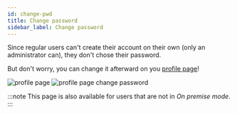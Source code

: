 ```yaml
---
id: change-pwd
title: Change password
sidebar_label: Change password
---
```



Since regular users can't create their account on their own (only an administrator can), they don't chose their password. 

But don't worry, you can change it afterward on you [profile page](https://app.qanswer.ai/user)! 

<Tabs>
  <TabItem value='b1' label='Button'>
    <Image src='/img/newUI/profile-page.png' alt='profile page'/>
  </TabItem>

  <TabItem value="a1" label="Open form" default>
    <Image src='/img/newUI/profile-page-change-pwd.png' alt='profile page change password'/>
  </TabItem>
</Tabs>

:::note
This page is also available for users that are not in *On premise mode*.
:::